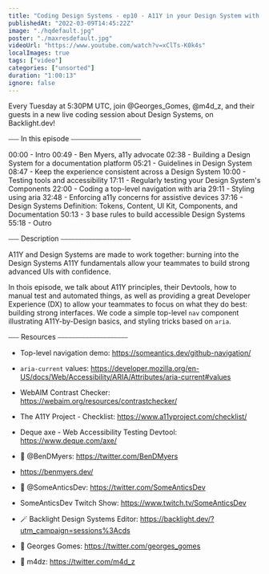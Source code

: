 ```yaml
---
title: "Coding Design Systems - ep10 - A11Y in your Design System with Ben Myers"
publishedAt: "2022-03-09T14:45:22Z"
image: "./hqdefault.jpg"
poster: "./maxresdefault.jpg"
videoUrl: "https://www.youtube.com/watch?v=xClTs-K0k4s"
localImages: true
tags: ["video"]
categories: ["unsorted"]
duration: "1:00:13"
ignore: false
---
```

Every Tuesday at 5:30PM UTC, join @Georges_Gomes, @m4d_z, and their guests in a new live coding session about Design Systems, on Backlight.dev!

⎯⎯⎯ In this episode ⎯⎯⎯⎯⎯⎯⎯⎯⎯⎯⎯⎯⎯⎯⎯⎯⎯⎯⎯⎯

00:00 - Intro
00:49 - Ben Myers, a11y advocate
02:38 - Building a Design System for a documentation platform
05:21 - Guidelines in Design System
08:47 - Keep the experience consistent across a Design System
10:00 - Testing tools and accessibility
17:11 - Regularly testing your Design System's Components
22:00 - Coding a top-level navigation with aria
29:11 - Styling using aria
32:48 - Enforcing a11y concerns for assistive devices
37:16 - Design Systems Definition: Tokens, Content, UI Kit, Components, and Documentation
50:13 - 3 base rules to build accessible Design Systems
55:18 - Outro

⎯⎯⎯ Description ⎯⎯⎯⎯⎯⎯⎯⎯⎯⎯⎯⎯⎯⎯⎯⎯⎯⎯⎯⎯

A11Y and Design Systems are made to work together: burning into the Design Systems A11Y fundamentals allow your teammates to build strong advanced UIs with confidence.

In thois episode, we talk about A11Y principles, their Devtools, how to manual test and automated things, as well as providing a great Developer Experience (DX) to allow your teammates to focus on what they do best: building strong interfaces. We code a simple top-level `nav` component illustrating A11Y-by-Design basics, and styling tricks based on `aria`.

⎯⎯⎯ Resources ⎯⎯⎯⎯⎯⎯⎯⎯⎯⎯⎯⎯⎯⎯⎯⎯⎯⎯⎯⎯

- Top-level navigation demo: https://someantics.dev/github-navigation/
- `aria-current` values: https://developer.mozilla.org/en-US/docs/Web/Accessibility/ARIA/Attributes/aria-current#values
- WebAIM Contrast Checker: https://webaim.org/resources/contrastchecker/
- The A11Y Project - Checklist: https://www.a11yproject.com/checklist/
- Deque axe - Web Accessibility Testing Devtool: https://www.deque.com/axe/

- 🐥 @BenDMyers: https://twitter.com/BenDMyers
- https://benmyers.dev/
- 🐥 @SomeAnticsDev: https://twitter.com/SomeAnticsDev
- SomeAnticsDev Twitch Show: https://www.twitch.tv/SomeAnticsDev

- 🪄 Backlight Design Systems Editor: https://backlight.dev/?utm_campaign=sessions%3Acds
- 🐥 Georges Gomes: https://twitter.com/georges_gomes
- 🐥 m4dz: https://twitter.com/m4d_z
